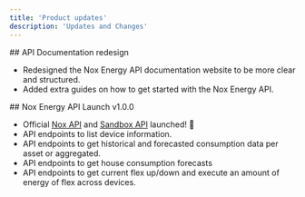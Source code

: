 ```yaml
---
title: 'Product updates'
description: 'Updates and Changes'
---
```


<Update label="June 2025">
  ## API Documentation redesign

  * Redesigned the Nox Energy API documentation website to be more clear and structured.
  * Added extra guides on how to get started with the Nox Energy API.

</Update>


<Update label="March 2025">
  ## Nox Energy API Launch v1.0.0

  * Official [Nox API](https://api.nox.energy) and [Sandbox API](https://api.sandbox.nox.energy) launched! 🚀
  * API endpoints to list device information.
  * API endpoints to get historical and forecasted consumption data per asset or aggregated.
  * API endpoints to get house consumption forecasts
  * API endpoints to get current flex up/down and execute an amount of energy of flex across devices.

</Update>